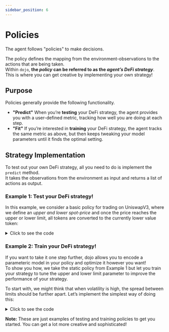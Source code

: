 ```yaml
---
sidebar_position: 6
---
```


# Policies


The agent follows "policies" to make decisions.  

The policy defines the mapping from the environment-observations to the actions that are being taken.  
Within `dojo`, **the *policy* can be referred to as the *agent’s DeFi strategy***. This is where you can get creative by implementing your own strategy!


## Purpose
Policies generally provide the following functionality.

- **"Predict"**
  When you’re **testing** your DeFi strategy, the agent provides you with a user-defined metric, tracking how well you are doing at each step.  
- **"Fit"**
  If you’re interested in **training** your DeFi strategy, the agent tracks the same metric as above, but then keeps tweaking your model parameters until it finds the optimal setting.



## Strategy Implementation
To test out your own DeFi strategy, all you need to do is implement the `predict` method.   
It takes the observations from the environment as input and returns a list of actions as output.  



### Example 1: Test your DeFi strategy! 
In this example, we consider a basic policy for trading on UniswapV3, where we define an *upper and lower spot-price* and once the price reaches the upper or lower limit, all tokens are converted to the currently lower value token: 

<details><summary>Click to see the code</summary>
<p>

<CodeBlock file="policies/price_window.py" snippet_name={"price_window"}/>

</p>
</details>

### Example 2: Train your DeFi strategy! 
If you want to take it one step further, dojo allows you to encode a parameteric model in your policy and optimize it however you want!   
To show you how, we take the static policy from Example 1 but let you train your strategy to tune the upper and lower limit parameter to improve the performance of your strategy.

To start with, we might think that when volatility is high, the spread between limits should be further apart. Let’s implement the simplest way of doing this: 

<details><summary>Click to see the code</summary>
<p>

<CodeBlock file="policies/dynamic_price_window.py" snippet_name={"dynamic_price_window"}/>

</p>
</details>





**Note:** These are just examples of testing and training policies to get you started. You can get a lot more creative and sophisticated! 













